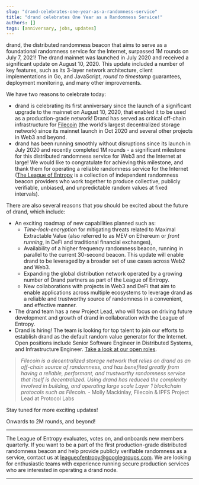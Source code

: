 ```yaml
---
slug: "drand-celebrates-one-year-as-a-randomness-service"
title: "drand celebrates One Year as a Randomness Service!"
authors: []
tags: [anniversary, jobs, updates]
---
```


drand, the distributed randomness beacon that aims to serve as a foundational randomness service for the Internet, surpassed 1M rounds on July 7, 2021! The drand mainnet was launched in July 2020 and received a significant update on August 10, 2020. This update included a number of key features, such as its 3-layer network architecture, client implementations in Go, and JavaScript, *round to timestamp* guarantees, deployment monitoring, and many other improvements.

We have two reasons to celebrate today:

- drand is celebrating its first anniversary since the launch of a significant upgrade to the mainnet on August 10, 2020, that enabled it to be used as a production-grade network! Drand has served as critical off-chain infrastructure for [Filecoin](https://filecoin.io/) (the world’s largest decentralized storage network) since its mainnet launch in Oct 2020 and several other projects in Web3 and beyond.
- drand has been running smoothly without disruptions since its launch in July 2020 and recently completed 1M rounds - a significant milestone for this distributed randomness service for Web3 and the Internet at large! We would like to congratulate [](https://www.notion.so/89fecb56737044e5bdfbbb3f6864a422?pvs=21) for achieving this milestone, and thank them for operating a reliable randomness service for the Internet ([The League of Entropy](https://www.notion.so/The-League-of-Entropy-1e76674b75e249699445799c5083fe78?pvs=21) is a collection of independent randomness beacon providers who work together to produce collective, publicly verifiable, unbiased, and unpredictable random values at fixed intervals).

There are also several reasons that *you* should be excited about the future of drand, which include:

- An exciting roadmap of new capabilities planned such as:
    - *Time-lock-encryption* for mitigating threats related to Maximal Extractable Value (also referred to as MEV on Ethereum or *front running*, in DeFi and traditional financial exchanges),
    - Availability of a higher frequency randomness beacon, running in parallel to the current 30-second beacon. This update will enable drand to be leveraged by a broader set of use cases across Web2 and Web3.
    - Expanding the global distribution network operated by a growing number of Drand partners as part of the League of Entropy.
    - New collaborations with projects in Web3 and DeFi that aim to enable applications across multiple ecosystems to leverage drand as a reliable and trustworthy source of randomness in a convenient, and effective manner.
- The drand team has a new Project Lead, who will focus on driving future development and growth of drand in collaboration with the League of Entropy.
- Drand is hiring! The team is looking for top talent to join our efforts to establish drand as the default random value generator for the Internet. Open positions include Senior Software Engineer in Distributed Systems, and Infrastructure Engineer. [Take a look at our open roles](https://jobs.lever.co/protocol?team=Engineering).

> *Filecoin is a decentralized storage network that relies on drand as an off-chain source of randomness, and has benefited greatly from having a reliable, performant, and trustworthy randomness service that itself is decentralized. Using drand has reduced the complexity involved in building, and operating large scale Layer 1 blockchain protocols such as Filecoin.* - Molly Mackinlay, Filecoin & IPFS Project Lead at Protocol Labs
> 

Stay tuned for more exciting updates!

Onwards to 2M rounds, and beyond!

---

The League of Entropy evaluates, votes on, and onboards new members quarterly. If you want to be a part of the first production-grade distributed randomness beacon and help provide publicly verifiable randomness as a service, contact us at [leagueofentropy@googlegroups.com](mailto:leagueofentropy@googlegroups.com). We are looking for enthusiastic teams with experience running secure production services who are interested in operating a drand node.

---
